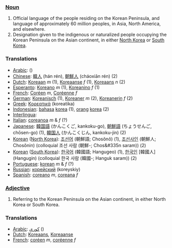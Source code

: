 ===[[Noun]]===

# Official language of the people residing on the Korean Peninsula, and language of approximately 60 million peoples, in Asia, North America, and elsewhere.
# Designation given to the indigenous or naturalized people occupying the Korean Peninsula on the Asian continent, in either [[North Korea]] or [[South Korea]].

===Translations===
*[[Arabic]]: [[]] ()
*[[Chinese]]: [[韓人]] (hán rén), [[朝鮮人]] (cháoxiān rén) (2)
*[[Dutch]]: [[Koreaan]] ''m'' (1), [[Koreaanse]] ''f'' (1), [[Koreaans]] ''n'' (2)
*[[Esperanto]]: [[Koreano]] ''m'' (1), [[Koreanino]]  ''f'' (1)
*[[French]]: [[Coréen]] ''m'', [[Coréenne]]  ''f''
*[[German]]: [[Koreanisch]] (1), [[Koreaner]] ''m'' (2), [[Koreanerin]] ''f'' (2)
*[[Greek]]: [[Κορεατικά]] (koreatika)
*[[Indonesian]]: [[bahasa]] [[korea]] (1), [[orang]] [[korea]] (2)
*[[Interlingua]]: [[]]
*[[Italian]]: [[coreanoa]] ''m'' & ''f'' (?)
*[[Japanese]]: [[韓国語]] (かんこくご, kankoku-go), [[朝鮮語]] (ちょうせんご, chōsen-go) (1), [[韓国人]] (かんこくじん, kankoku-jin) (2)
*[[Korean]] ([[North Korea]]): [[조선어]] (朝鮮語; Chos&#335;n&#335;) (1), [[조선사인]] (朝鮮人; Chos&#335;nin) (colloquial 조선 사람 (朝鮮-; Chos&#335n saram)) (2)
*[[Korean]] ([[South Korea]]): [[한국어]] (韓國語; Hangugeo) (1), [[한국인]] [韓國人] (Hangugin) (colloquial 한국 사람 (韓國-; Hanguk saram)) (2)
*[[Portuguese]]: [[korean]] ''m'' & ''f'' (?)
*[[Russian]]: [[корейский]] (koreyskiy)
*[[Spanish]]: [[coreano]] ''m'', [[coreana]]  ''f''

===[[Adjective]]===

# Referring to the Korean Peninsula on the Asian continent, in either North Korea or South Korea.

===Translations===
*[[Arabic]]: [[كوري]] ()
*[[Dutch]]: [[Koreaans]], [[Koreaanse]]
*[[French]]: [[coréen]] ''m'', [[coréenne]] ''f''